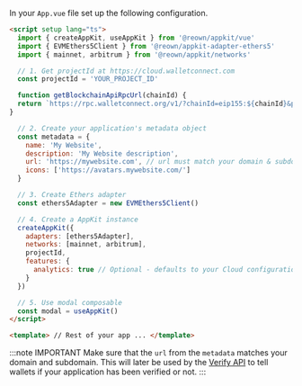 
In your `App.vue` file set up the following configuration.

```html
<script setup lang="ts">
  import { createAppKit, useAppKit } from '@reown/appkit/vue'
  import { EVMEthers5Client } from '@reown/appkit-adapter-ethers5'
  import { mainnet, arbitrum } from '@reown/appkit/networks'

  // 1. Get projectId at https://cloud.walletconnect.com
  const projectId = 'YOUR_PROJECT_ID'

  function getBlockchainApiRpcUrl(chainId) {
  return `https://rpc.walletconnect.org/v1/?chainId=eip155:${chainId}&projectId=${projectId}`
}

  // 2. Create your application's metadata object
  const metadata = {
    name: 'My Website',
    description: 'My Website description',
    url: 'https://mywebsite.com', // url must match your domain & subdomain
    icons: ['https://avatars.mywebsite.com/']
  }

  // 3. Create Ethers adapter
  const ethers5Adapter = new EVMEthers5Client()

  // 4. Create a AppKit instance
  createAppKit({
    adapters: [ethers5Adapter],
    networks: [mainnet, arbitrum],
    projectId,
    features: {
      analytics: true // Optional - defaults to your Cloud configuration
    }
  })

  // 5. Use modal composable
  const modal = useAppKit()
</script>

<template> // Rest of your app ... </template>
```

:::note IMPORTANT
Make sure that the `url` from the `metadata` matches your domain and subdomain. This will later be used by the [Verify API](../../../cloud/verify.mdx) to tell wallets if your application has been verified or not.
:::
